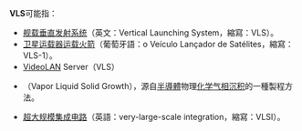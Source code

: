 {{NoteTA
|G1=Electronics
}}
'''VLS'''可能指：

* [[舰载垂直发射系统|舰载垂直发射系统]]（英文：Vertical Launching System，縮寫：VLS）。
* [[卫星运载器运载火箭|卫星运载器运载火箭]]（葡萄牙語：o Veículo Lançador de Satélites，縮寫：VLS-1）。
* [[VideoLAN|VideoLAN]] Server（VLS）
* {{tsl|en|Vapor–liquid–solid method|蒸汽液體生長法}}（Vapor Liquid Solid Growth），源自[[半導體|半導體]]物理[[化学气相沉积|化学气相沉积]]的一種製程方法。
* [[超大规模集成电路|超大规模集成电路]]（英語：very-large-scale integration，縮寫：VLSI）。
{{disambig|Cat=三字拉丁字母缩写消歧义}}